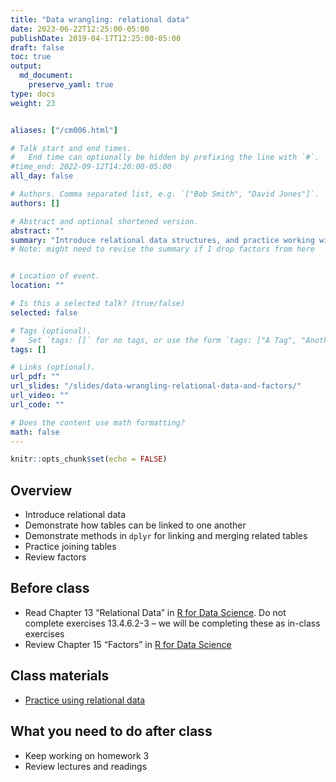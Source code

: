 ```yaml
---
title: "Data wrangling: relational data"
date: 2023-06-22T12:25:00-05:00
publishDate: 2019-04-17T12:25:00-05:00
draft: false
toc: true
output:
  md_document:
    preserve_yaml: true
type: docs
weight: 23


aliases: ["/cm006.html"]

# Talk start and end times.
#   End time can optionally be hidden by prefixing the line with `#`.
#time_end: 2022-09-12T14:20:00-05:00
all_day: false

# Authors. Comma separated list, e.g. `["Bob Smith", "David Jones"]`.
authors: []

# Abstract and optional shortened version.
abstract: ""
summary: "Introduce relational data structures, and practice working with factor columns."
# Note: might need to revise the summary if I drop factors from here


# Location of event.
location: ""

# Is this a selected talk? (true/false)
selected: false

# Tags (optional).
#   Set `tags: []` for no tags, or use the form `tags: ["A Tag", "Another Tag"]` for one or more tags.
tags: []

# Links (optional).
url_pdf: ""
url_slides: "/slides/data-wrangling-relational-data-and-factors/"
url_video: ""
url_code: ""

# Does the content use math formatting?
math: false
---
```


```r
knitr::opts_chunk$set(echo = FALSE)
```

## Overview

* Introduce relational data
* Demonstrate how tables can be linked to one another
* Demonstrate methods in `dplyr` for linking and merging related tables
* Practice joining tables
* Review factors

<!-- 
*Demonstrate how to transform and reorder factors for visualizations
-->


## Before class

* Read Chapter 13 "Relational Data" in [R for Data Science](http://r4ds.had.co.nz/). Do not complete exercises 13.4.6.2-3 -- we will be completing these as in-class exercises
* Review Chapter 15 "Factors" in [R for Data Science](http://r4ds.had.co.nz/)

## Class materials

* [Practice using relational data](/notes/relational-data-exercise/)

<!--
* [Relational data: a quick review](/notes/relational-data/)
* [Practice using relational data](/notes/relational-data-exercise/)
* [Practice transforming and visualizing factors](/notes/factors-exercise/)
-->

## What you need to do after class

* Keep working on homework 3
* Review lectures and readings

<!--
* [Complete the wrangling and visualizing data homework](/homework/wrangle-data/)
-->